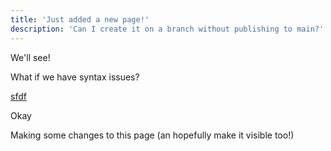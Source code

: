 ```yaml
---
title: 'Just added a new page!'
description: 'Can I create it on a branch without publishing to main?'
---
```


We'll see!

What if we have syntax issues?

[sfdf](())

Okay

Making some changes to this page (an hopefully make it visible too!)